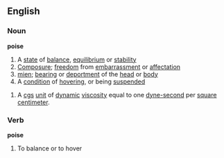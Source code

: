 ==English==
===Noun===
'''poise'''
#A [[state]] of [[balance]], [[equilibrium]] or [[stability]]
#[[Composure]]; [[freedom]] from [[embarrassment]] or [[affectation]]
#[[mien]]; [[bearing]] or [[deportment]] of the [[head]] or [[body]]
#A [[condition]] of [[hover]]ing, or being [[suspend]]ed
{{wikipedia}}
#{{physics}} A [[cgs]] [[unit]] of [[dynamic]] [[viscosity]] equal to one [[dyne-second]] per [[square centimeter]].
===Verb===
'''poise'''
#To balance or to hover